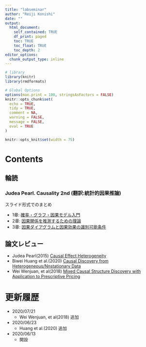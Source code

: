 ```yaml
---
title: "labseminar"
author: "Reiji Konishi"
date: ""
output:
  html_document:
    self_contained: TRUE
    df_print: paged
    toc: TRUE
    toc_float: TRUE
    toc_depth: 2
editor_options:
  chunk_output_type: inline
---
```


```r
# library
library(knitr)
library(rmdformats)

# Global Options
options(max.print = 100, stringsAsFactors = FALSE)
knitr::opts_chunk$set(
  echo = TRUE,
  tidy = TRUE,
  comment = NA,
  warning = FALSE,
  message = FALSE,
  eval = TRUE
)

knitr::opts_knit$set(width = 75)
```

# Contents

## 輪読

### Judea Pearl. Causality 2nd (翻訳:統計的因果推論)

スライド形式でのまとめ

- 1章: [確率・グラフ・因果モデル入門](https://reijikonishi.github.io/labseminar/Pearl_01.html)
- 2章: [因果関係を推測するための理論](https://reijikonishi.github.io/labseminar/Pearl_02.html)
- 3章: [因果ダイアグラムと因果効果の識別可能条件](https://reijikonishi.github.io/labseminar/Pearl_03.html)



## 論文レビュー

* Judea Pearl(2015) [Causal Effect Heterogeneity](https://reijikonishi.github.io/labseminar/paper_review_Pearl_2015.html#/)
* Biwei Huang et al.(2020) [Causal Discovery from Heterogeneous/Nnstationary Data](https://reijikonishi.github.io/labseminar/paper_review_Huang_2020.html)
* Wei Wenjuan, et al(2018) [Mixed Causal Structure Discovery with Application to Prescriptive Pricing](https://reijikonishi.github.io/labseminar/paper_review_Wenjuan_2018.html)


# 更新履歴

* 2020/07/21
  * Wei Wenjuan, et al(2018) 追加
* 2020/06/23
  * Huang et al.(2020) 追加
* 2020/06/13
  * 開設